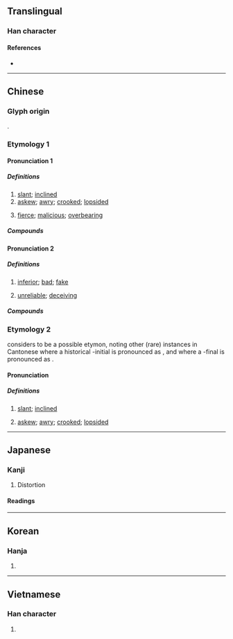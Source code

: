 {{character info/new}}
==Translingual==

===Han character===
{{Han char|rn=77|rad=止|as=05|sn=9|four=10101|canj=MFMYM|ids=⿱不正}}

====References====
* {{Han ref|kx=0576.120|dkj=16286|dj=0966.150|hdz=21441.130|uh=6B6A|ud=27498|bh=AC6E|bd=44142}}

----

==Chinese==
{{zh-forms|alt=竵}}

===Glyph origin===
{{Han etym}}
{{Han compound|不|正|ls=ic|t1=not|t2=straight; proper}}.

===Etymology 1===
{{rfe|zh}}

====Pronunciation 1====
{{zh-pron
|m=wāi
|ma=Zh-wai.ogg
|m-s=wai1
|dg=
|c=waai1
|c-t=vai2
|g=
|h=pfs=vâi
|j=
|mb=
|md=
|mn=oai
|mn-t=uai1/cua2
|mn-t_note=cua2 - semantic (訓讀)
|w=
|x=
|mc=y
|oc=y
|cat=a
}}

=====Definitions=====
{{zh-hanzi}}

# [[slant]]; [[inclined]]
# [[askew]]; [[awry]]; [[crooked]]; [[lopsided]]
# {{lb|zh|Central Plains Mandarin|Lan-Yin Mandarin|Sichuan}} [[fierce]]; [[malicious]]; [[overbearing]]

=====Compounds=====
{{zh-der|七扭八歪|喪聲歪氣|多歪多妒|側歪|一溜歪斜|七歪八扭|七歪八倒|口乖心歪|歪談亂道|歪廝纏|歪纏|病病歪歪|歪著|歪擺佈|歪打正著|歪斜|歪七扭八|皮賴歪派|歪歪扭扭|歪談亂講|禿歪剌|目瞪口歪|揣歪捏怪|東歪西倒|歪歪|歪門邪道|歪嘴喊人|歪主意|歪曲|歪話|歪風邪氣|歪風|歪詩|歪行貨|歪才|歪心邪意|歪剌骨|歪哥|東倒西歪|歪憋|歪派|晌午歪|迆邐歪斜|調歪|鼻塌嘴歪|邪門歪道|西歪東倒|上樑不正下樑歪|歪理}}

====Pronunciation 2====
{{zh-pron
|m-s=wai3
|cat=a
}}

=====Definitions=====
{{zh-hanzi}}

# {{lb|zh|Shanxi|Sichuan|dialectal Hakka}} [[inferior]]; [[bad]]; [[fake]]
# {{lb|zh|Sichuan}} [[unreliable]]; [[deceiving]]

=====Compounds=====
{{zh-der|歪歪兒貨|歪號|歪名}}

===Etymology 2===
{{zh-ref|Mai (2017)}} considers {{ltc-l|佊}} to be a possible etymon, noting other (rare) instances in Cantonese where a historical {{ltc-l|幫}}-initial is pronounced as {{IPAchar|/m/}}, and where a {{ltc-l|支}}-final is pronounced as {{IPAchar|/ɛ/}}.

====Pronunciation====
{{zh-pron
|c=me2
|dial=n
|cat=a
}}

=====Definitions=====
{{zh-hanzi}}

# {{lb|zh|Cantonese}} [[slant]]; [[inclined]]
# {{lb|zh|Cantonese}} [[askew]]; [[awry]]; [[crooked]]; [[lopsided]]

{{zh-cat|Elementary}}

----

==Japanese==

===Kanji===
{{ja-kanji|grade=|rs=止05}}

# Distortion

====Readings====
{{ja-readings
|on=わい
|kun=ゆが-む, ひず-む
}}

----

==Korean==

===Hanja===
{{ko-hanja|hangeul=[[아]], [[왜]], [[외]]|eumhun=|rv=a, wae, oe|mr=a, wae, oe|y=, oy}}

# {{rfdef|ko|sort=止05}}

----

==Vietnamese==

===Han character===
{{vi-hantu|[[quay]], [[oa]], [[oai]]|rs=止05}}

# {{rfdef|vi|sort=止05}}